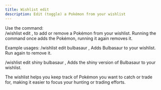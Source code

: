 ```yaml
---
title: Wishlist edit
description: Edit (toggle) a Pokémon from your wishlist
---
```


Use the command:  
/wishlist edit <pokemon> , 
to add or remove a Pokémon from your wishlist. 
Running the command once adds the Pokémon, running it again removes it.

Example usages:
/wishlist edit bulbasaur , 
Adds Bulbasaur to your wishlist. Run again to remove it.

/wishlist edit shiny bulbasaur , 
Adds the shiny version of Bulbasaur to your wishlist.

The wishlist helps you keep track of Pokémon you want to catch or trade for, making it easier to focus your hunting or trading efforts.